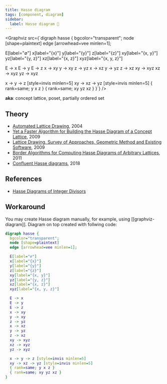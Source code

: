 ```yaml
---
title: Hasse diagram
tags: [component, diagram]
sidebar:
  label: Hasse diagram 🚷
---
```



<Graphviz
  src={`digraph hasse {
  bgcolor="transparent";
  node [shape=plaintext]
  edge [arrowhead=vee minlen=1];
  
  E[label="∅"]
  x[label="{x}"]
  y[label="{y}"]
  z[label="{z}"]
  xy[label="{x, y}"]
  yz[label="{y, z}"]
  xz[label="{x, z}"]
  xyz[label="{x, y, z}"]
  
  E -> x
  E -> y
  E -> z
  x -> xy
  y -> xy
  z -> yz
  x -> xz
  y -> yz
  z -> xz
  xy -> xyz
  xz -> xyz
  yz -> xyz
  
  x -> y -> z [style=invis minlen=5]
  xy -> xz -> yz [style=invis minlen=5]
  { rank=same; y x z }
  { rank=same; xy yz xz }
}`}
/>

**aka**: concept lattice, poset, partially ordered set

## Theory

- [Automated Lattice Drawing](https://math.hawaii.edu/~ralph/Preprints/latdrawing.pdf), 2004
- [Yet a Faster Algorithm for Building the Hasse Diagram of a Concept Lattice](https://upcommons.upc.edu/bitstream/handle/2117/9034/icfca09.pdf), 2009
- [Lattice Drawing. Survey of Approaches, Geometric Method and Existing Software](https://phoenix.inf.upol.cz/~outrata/download/texts/LatDrawing-slides.pdf), 2009
- [Border Algorithms for Computing Hasse Diagrams of Arbitrary Lattices](https://core.ac.uk/download/pdf/41766685.pdf), 2011
- [Confluent Hasse diagrams](https://arxiv.org/pdf/1108.5361.pdf), 2018

## References

- [Hasse Diagrams of Integer Divisors](https://demonstrations.wolfram.com/HasseDiagramsOfIntegerDivisors/)

## Workaround

You may create Hasse diagram manually, for example, using [[graphviz-diagram]]. Diagram on top created with follwing code:

```dot
digraph hasse {
  bgcolor="transparent";
  node [shape=plaintext]
  edge [arrowhead=vee minlen=1];

  E[label="∅"]
  x[label="{x}"]
  y[label="{y}"]
  z[label="{z}"]
  xy[label="{x, y}"]
  yz[label="{y, z}"]
  xz[label="{x, z}"]
  xyz[label="{x, y, z}"]

  E -> x
  E -> y
  E -> z
  x -> xy
  y -> xy
  z -> yz
  x -> xz
  y -> yz
  z -> xz
  xy -> xyz
  xz -> xyz
  yz -> xyz

  x -> y -> z [style=invis minlen=5]
  xy -> xz -> yz [style=invis minlen=5]
  { rank=same; y x z }
  { rank=same; xy yz xz }
}
```
